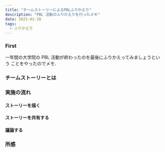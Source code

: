 ```yaml
---
title: "チームストーリーによるPBLふりかえり"
description: "PBL 活動のふりかえりを行ったメモ"
date: 2021-02-20
tags:
  - ふりかえり
---
```


### First

一年間の大学院の PBL 活動が終わったのを最後にふりかえってみましょうという
ことをやったのでメモ．  

### チームストーリーとは

### 実施の流れ
#### ストーリーを描く

#### ストーリーを共有する

#### 議論する


### 所感



